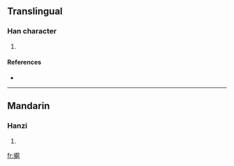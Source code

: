==Translingual==

===Han character===
{{Han char|rn=75|rad=木|as=11|sn=15|four=4291<sub>7</sub>|canj=木竹尸山 (DHSU), 木戈尸山 (DISU)}}

# {{defn|Han|sort=木11}}

====References====
* {{Han ref|kx=0548.010|dkj=15380|dj=0935.200|hdz=21285.010|uh=69F4|ud=27124|bh=E5EE|bd=58862}}

----

==Mandarin==

===Hanzi===
{{cmn-hanzi|pin=[[hù]] ([[hu4]]), [[niè]] ([[nie4]])|wg=hu<sup>4</sup>, nieh<sup>4</sup>}}

# {{defn|Mandarin}}

[[fr:槴]]
